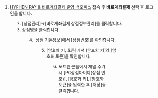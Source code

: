 


1. [HYPHEN PAY & 바로계좌결제 운영 백오피스](https://payadmin.hyphen.im/) 접속 후 **바로계좌결제** 선택 후
   로그인을 합니다.

<Figure src={image1} caption="HYPHEN 백오피스 로그인 화면" />

2. \[상점관리]→\[바로계좌결제 상점정보관리]를 클릭합니다.
3. 상점명을 클릭합니다.

<Figure src={image2} caption="HYPHEN [상점관리] - [상점정보관리] 예시 화면" />

4. \[상점 기본정보]에서 \[상점번호]를 확인합니다.

<Figure src={image3} caption="HYPHEN [상점 기본정보] 예시 화면" />

5. \[암호화 키, 토큰]에서 \[암호화 키]와 \[암호화 토큰]을 확인합니다.

<Figure src={image4} caption="HYPHEN [암호화 키, 토큰] 예시 화면" />

6. 포트원 콘솔에서 채널 추가 시 \[PG상점아이디(상점 번호)], \[암호화 키], \[암호화 토큰]을
   입력한 후 \[저장]을 클릭합니다.
